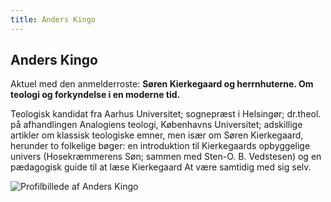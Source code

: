 ```yaml
---
title: Anders Kingo
---
```


## Anders Kingo

Aktuel med den anmelderroste: **Søren Kierkegaard og herrnhuterne. Om teologi og forkyndelse i en moderne tid.**

Teologisk kandidat fra Aarhus Universitet; sognepræst i Helsingør; dr.theol. på afhandlingen Analogiens teologi, Københavns Universitet; adskillige artikler om klassisk teologiske emner, men især om Søren Kierkegaard, herunder to folkelige bøger: en introduktion til Kierkegaards opbyggelige univers (Hosekræmmerens Søn; sammen med Sten-O. B. Vedstesen) og en pædagogisk guide til at læse Kierkegaard At være samtidig med sig selv.

![Profilbillede af Anders Kingo](images/profile.b8250ff8.jpg "Anders Kingo")
